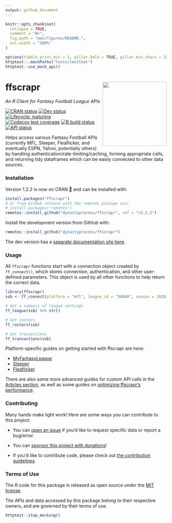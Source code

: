 ```yaml
---
output: github_document
---
```


<!-- README.md is generated from README.Rmd. Please edit that file -->

```r
knitr::opts_chunk$set(
  collapse = TRUE,
  comment = "#>",
  fig.path = "man/figures/README-",
  out.width = "100%"
)

options(tibble.print_min = 5, pillar.bold = TRUE, pillar.min_chars = 25, pillar.min_title_chars = 25)
httptest::.mockPaths("tests/testthat")
httptest::use_mock_api()
```
# ffscrapr <a href='#'><img src='man/figures/logo.png' align="right" height="200" /></a>
*An R Client for Fantasy Football League APIs*

  <!-- badges: start -->
  
[![CRAN
status](https://img.shields.io/cran/v/ffscrapr?style=flat-square&logo=R&label=CRAN)](https://CRAN.R-project.org/package=ffscrapr) 
[![Dev status](https://img.shields.io/github/r-package/v/dynastyprocess/ffscrapr/dev?label=dev&style=flat-square&logo=github)](https://ffscrapr.dynastyprocess.com/dev/) 
[![Lifecycle:
maturing](https://img.shields.io/badge/lifecycle-stable-green.svg?style=flat-square)](https://lifecycle.r-lib.org/articles/stages.html)
[![Codecov test
coverage](https://img.shields.io/codecov/c/github/dynastyprocess/ffscrapr?label=codecov&style=flat-square&logo=codecov)](https://codecov.io/gh/DynastyProcess/ffscrapr?branch=main) 
[![R build
status](https://img.shields.io/github/workflow/status/dynastyprocess/ffscrapr/R-CMD-check?label=R%20check&style=flat-square&logo=github)](https://github.com/DynastyProcess/ffscrapr/actions) 
[![API
status](https://img.shields.io/github/workflow/status/dynastyprocess/ffscrapr/Test%20APIs?label=API%20check&style=flat-square&logo=github)](https://github.com/DynastyProcess/ffscrapr/actions) 
  
  <!-- badges: end -->

Helps access various Fantasy Football APIs (currently MFL, Sleeper, Fleaflicker, and eventually ESPN, Yahoo, potentially others) by handling authentication/rate-limiting/caching, forming appropriate calls, and returning tidy dataframes which can be easily connected to other data sources.

### Installation

Version 1.2.2 is now on CRAN 🎉 and can be installed with:

```r
install.packages("ffscrapr")
# or from GitHub release with the remotes package via:
# install.packages("remotes")
remotes::install_github("dynastyprocess/ffscrapr", ref = "v1.2.2")
```

Install the development version from GitHub with:

``` r
remotes::install_github("dynastyprocess/ffscrapr")
```

The dev version has a [separate documentation site here](https://ffscrapr.dynastyprocess.com/dev/).

### Usage

All `ffscrapr` functions start with a connection object created by `ff_connect()`, which stores connection, authentication, and other user-defined parameters. This object is used by all other functions to help return the correct data.

```r
library(ffscrapr)
ssb <- ff_connect(platform = "mfl", league_id = "54040", season = 2020)

# Get a summary of league settings
ff_league(ssb) %>% str()

# Get rosters
ff_rosters(ssb)

# Get transactions
ff_transactions(ssb)
```

Platform-specific guides on getting started with ffscrapr are here:

- [MyFantasyLeague](https://ffscrapr.dynastyprocess.com/articles/mfl_basics.html)  
- [Sleeper](https://ffscrapr.dynastyprocess.com/articles/sleeper_basics.html) 
- [Fleaflicker](https://ffscrapr.dynastyprocess.com/articles/fleaflicker_basics.html)

There are also some more advanced guides for custom API calls in the [Articles section](https://ffscrapr.dynastyprocess.com/articles/), as well as some guides on [optimizing ffscrapr's performance](https://ffscrapr.dynastyprocess.com/articles/ffscrapr_caching.html). 

### Contributing

Many hands make light work! Here are some ways you can contribute to this project:

- You can [open an issue](https://github.com/DynastyProcess/ffscrapr/issues/new/choose) if you'd like to request specific data or report a bug/error. 

- You can [sponsor this project with donations](https://github.com/sponsors/tanho63)!

- If you'd like to contribute code, please check out [the contribution guidelines](https://ffscrapr.dynastyprocess.com/CONTRIBUTING.html).

### Terms of Use

The R code for this package is released as open source under the [MIT license](https://ffscrapr.dynastyprocess.com/LICENSE.html). 

The APIs and data accessed by this package belong to their respective owners, and are governed by their terms of use.

```r
httptest::stop_mocking()
```
